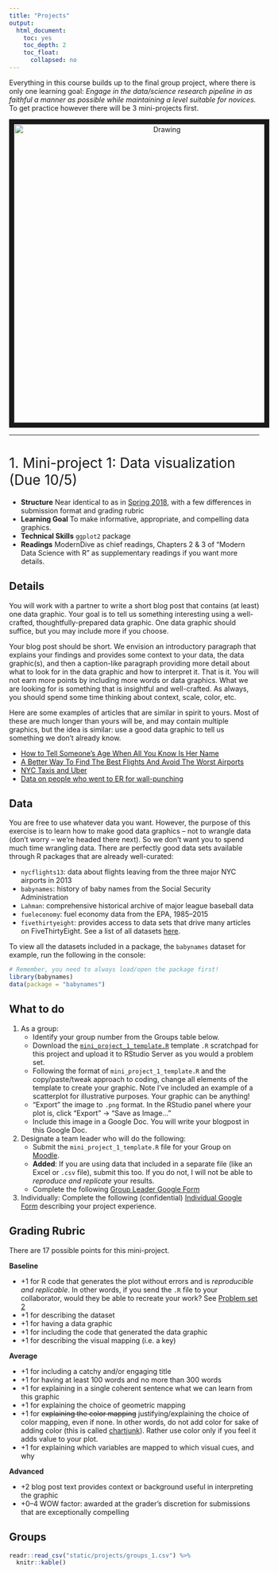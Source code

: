 ```yaml
---
title: "Projects"
output:
  html_document:
    toc: yes
    toc_depth: 2
    toc_float:
      collapsed: no
---
```


<style>
h1{font-weight: 400;}
</style>

Everything in this course builds up to the final group project, where there is
only one learning goal: *Engage in the data/science research pipeline in as
faithful a manner as possible while maintaining a level suitable for novices.* To get practice however there will be 3 mini-projects first.

<center>
<img src="static/images/pipeline.png" alt="Drawing" style="width: 600px;" border="10"/>
</center>





***

# 1. Mini-project 1: Data visualization (Due 10/5) {#miniproj1}


* **Structure** Near identical to as in [Spring 2018](https://beanumber.github.io/sds192/mod_viz.html){target="_blank"}, with a few differences in submission format and grading rubric
* **Learning Goal** To make informative, appropriate, and compelling data graphics.
* **Technical Skills** `ggplot2` package
* **Readings**  ModernDive as chief readings, Chapters 2 & 3 of "Modern Data Science with R" as supplementary readings if you want more details.

## Details

You will work with a partner to write a short blog post that contains (at least) one data graphic. Your goal is to tell us something interesting using a well-crafted, thoughtfully-prepared data graphic. One data graphic should suffice, but you may include more if you choose.

Your blog post should be short. We envision an introductory paragraph that explains your findings and provides some context to your data, the data graphic(s), and then a caption-like paragraph providing more detail about what to look for in the data graphic and how to interpret it. That is it. You will not earn more points by including more words or data graphics. What we are looking for is something that is insightful and well-crafted. As always, you should spend some time thinking about context, scale, color, etc.

Here are some examples of articles that are similar in spirit to yours. Most of these are much longer than yours will be, and may contain multiple graphics, but the idea is similar: use a good data graphic to tell us something we don’t already know.

* [How to Tell Someone’s Age When All You Know Is Her Name](https://fivethirtyeight.com/features/how-to-tell-someones-age-when-all-you-know-is-her-name/){target="_blank"}
* [A Better Way To Find The Best Flights And Avoid The Worst Airports](https://fivethirtyeight.com/features/fastest-airlines-fastest-airports/){target="_blank"}
* [NYC Taxis and Uber](http://toddwschneider.com/posts/analyzing-1-1-billion-nyc-taxi-and-uber-trips-with-a-vengeance/){target="_blank"}
* [Data on people who went to ER for wall-punching](https://flowingdata.com/2016/01/14/data-on-people-who-wall-punching/){target="_blank"}



## Data

You are free to use whatever data you want. However, the purpose of this exercise is to learn how to make good data graphics – not to wrangle data (don’t worry – we’re headed there next). So we don’t want you to spend much time wrangling data. There are perfectly good data sets available through R packages that are already well-curated:

* `nycflights13`: data about flights leaving from the three major NYC airports in 2013
* `babynames`: history of baby names from the Social Security Administration
* `Lahman`: comprehensive historical archive of major league baseball data
* `fueleconomy`: fuel economy data from the EPA, 1985–2015
* `fivethirtyeight`: provides access to data sets that drive many articles on FiveThirtyEight. See a list of all datasets [here](https://fivethirtyeight-r.netlify.com/articles/fivethirtyeight.html#data-sets){target="_blank"}.

To view all the datasets included in a package, the `babynames` dataset for example, run the following in the console:

```r
# Remember, you need to always load/open the package first!
library(babynames)
data(package = "babynames")
```


## What to do

1. As a group:
    + Identify your group number from the Groups table below.
    + Download the <a href="static/projects/mini_project_1_template.R" download>`mini_project_1_template.R`</a> template `.R` scratchpad for this project and upload it to RStudio Server as you would a problem set.
    + Following the format of `mini_project_1_template.R` and the copy/paste/tweak approach to coding, change all elements of the template to create your graphic. Note I've included an example of a scatterplot for illustrative purposes. Your graphic can be anything!
    + "Export" the image to `.png` format. In the RStudio panel where your plot is, click "Export" -> "Save as Image..."
    + Include this image in a Google Doc. You will write your blogpost in this Google Doc.
1. Designate a team leader who will do the following:
    + Submit the `mini_project_1_template.R` file for your Group on [Moodle](https://moodle.smith.edu/course/view.php?id=29919){target="_blank"}.
    + **Added**: If you are using data that included in a separate file (like an Excel or `.csv` file), submit this too. If you do not, I will not be able to *reproduce and replicate* your results.
    + Complete the following [Group Leader Google Form](https://docs.google.com/forms/d/e/1FAIpQLSdIITfjUr7rfCefYo8Ojy16lqM8cSx1u7Ky4RLjDZqKkFNFtw/viewform){target="_blank"}
1. Individually: Complete the following (confidential) [Individual Google Form](https://docs.google.com/forms/d/e/1FAIpQLSfcch_Z8G49TpNA3IbGlprCZWpJSux49WUeANXAKHtfcJzdVw/viewform){target="_blank"} describing your project experience.



## Grading Rubric

There are 17 possible points for this mini-project.

**Baseline**

* +1 for R code that generates the plot without errors and is *reproducible and replicable*. In other words, if you send the `.R` file to your collaborator, would they be able to recreate your work? See [Problem set 2](index.html#PS02)
* +1 for describing the dataset
* +1 for having a data graphic
* +1 for including the code that generated the data graphic
* +1 for describing the visual mapping (i.e. a key)

**Average**

* +1 for including a catchy and/or engaging title
* +1 for having at least 100 words and no more than 300 words
* +1 for explaining in a single coherent sentence what we can learn from this graphic
* +1 for explaining the choice of geometric mapping
* +1 for ~~explaining the color mapping~~ justifying/explaining the choice of color mapping, even if none. In other words, do not add color for sake of adding color (this is called [chartjunk](https://en.wikipedia.org/wiki/Chartjunk){target="_blank"}). Rather use color only if you feel it adds value to your plot.
* +1 for explaining which variables are mapped to which visual cues, and why

**Advanced**

* +2 blog post text provides context or background useful in interpreting the graphic
* +0–4 WOW factor: awarded at the grader’s discretion for submissions that are exceptionally compelling



## Groups

```r
readr::read_csv("static/projects/groups_1.csv") %>% 
  knitr::kable()
```



